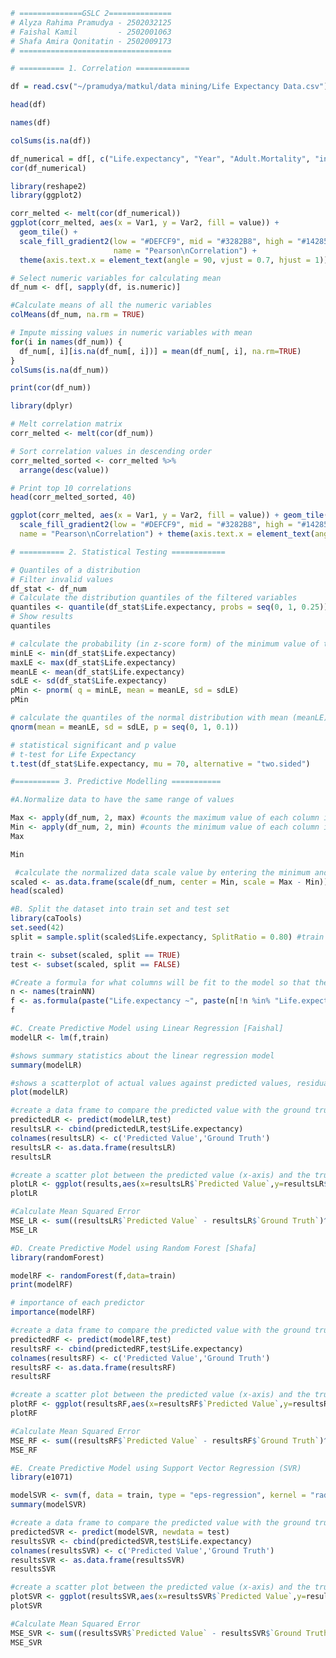 ```{r}
# ==============GSLC 2==============
# Alyza Rahima Pramudya - 2502032125
# Faishal Kamil         - 2502001063
# Shafa Amira Qonitatin - 2502009173
# ==================================
```


```{r}
# ========== 1. Correlation ============
```


```{r}
df = read.csv("~/pramudya/matkul/data mining/Life Expectancy Data.csv")
```

```{r}
head(df)
```
```{r}
names(df)
```
```{r}
colSums(is.na(df))
```
```{r}
df_numerical = df[, c("Life.expectancy", "Year", "Adult.Mortality", "infant.deaths", "Alcohol", "percentage.expenditure", "Hepatitis.B", "Measles", "BMI", "under.five.deaths", "Total.expenditure", "Diphtheria", "HIV.AIDS", "GDP", "Population", "thinness..1.19.years", "thinness.5.9.years", "Income.composition.of.resources", "Schooling")]
cor(df_numerical)
```

```{r}
library(reshape2)
library(ggplot2)

corr_melted <- melt(cor(df_numerical))
ggplot(corr_melted, aes(x = Var1, y = Var2, fill = value)) +
  geom_tile() +
  scale_fill_gradient2(low = "#DEFCF9", mid = "#3282B8", high = "#142850",
                       name = "Pearson\nCorrelation") +
  theme(axis.text.x = element_text(angle = 90, vjust = 0.7, hjust = 1))

```

```{r}
# Select numeric variables for calculating mean
df_num <- df[, sapply(df, is.numeric)]

#Calculate means of all the numeric variables
colMeans(df_num, na.rm = TRUE)

```

```{r}
# Impute missing values in numeric variables with mean
for(i in names(df_num)) {
  df_num[, i][is.na(df_num[, i])] = mean(df_num[, i], na.rm=TRUE)
}
colSums(is.na(df_num))
```
```{r}
print(cor(df_num))
```
```{r}
library(dplyr)

# Melt correlation matrix
corr_melted <- melt(cor(df_num))

# Sort correlation values in descending order
corr_melted_sorted <- corr_melted %>%
  arrange(desc(value))

# Print top 10 correlations
head(corr_melted_sorted, 40)

```

```{r}
ggplot(corr_melted, aes(x = Var1, y = Var2, fill = value)) + geom_tile() +
  scale_fill_gradient2(low = "#DEFCF9", mid = "#3282B8", high = "#142850",
  name = "Pearson\nCorrelation") + theme(axis.text.x = element_text(angle = 90, vjust = 0.7, hjust = 1))
```

```{r}
# ========== 2. Statistical Testing ============
```

```{r}
# Quantiles of a distribution
# Filter invalid values
df_stat <- df_num
# Calculate the distribution quantiles of the filtered variables
quantiles <- quantile(df_stat$Life.expectancy, probs = seq(0, 1, 0.25))
# Show results
quantiles
```
```{r}
# calculate the probability (in z-score form) of the minimum value of the variable "life_expectancy" in a normal distribution that has the mean and standard deviation of the variable.
minLE <- min(df_stat$Life.expectancy)
maxLE <- max(df_stat$Life.expectancy)
meanLE <- mean(df_stat$Life.expectancy)
sdLE <- sd(df_stat$Life.expectancy)
pMin <- pnorm( q = minLE, mean = meanLE, sd = sdLE)
pMin
```
```{r}
# calculate the quantiles of the normal distribution with mean (meanLE) and standard deviation (sdLE) for ten different probabilities, ranging from 0 to 1 with intervals of 0.1 using the qnorm() function
qnorm(mean = meanLE, sd = sdLE, p = seq(0, 1, 0.1))
```
```{r}
# statistical significant and p value
# t-test for Life Expectancy
t.test(df_stat$Life.expectancy, mu = 70, alternative = "two.sided")
```

```{r}
#========== 3. Predictive Modelling ===========
```

```{r}
#A.Normalize data to have the same range of values 

Max <- apply(df_num, 2, max) #counts the maximum value of each column in the dataset
Min <- apply(df_num, 2, min) #counts the minimum value of each column in the dataset
Max
```
```{r}
Min
```
```{r}
 #calculate the normalized data scale value by entering the minimum and maximum values of each column 
scaled <- as.data.frame(scale(df_num, center = Min, scale = Max - Min))
head(scaled)
```
```{r}
#B. Split the dataset into train set and test set
library(caTools)
set.seed(42)
split = sample.split(scaled$Life.expectancy, SplitRatio = 0.80) #train 80%, test 20%

train <- subset(scaled, split == TRUE)
test <- subset(scaled, split == FALSE)
```

```{r}
#Create a formula for what columns will be fit to the model so that they are not written one by one
n <- names(trainNN)
f <- as.formula(paste("Life.expectancy ~", paste(n[!n %in% "Life.expectancy"], collapse = " + ")))
f
```

```{r}
#C. Create Predictive Model using Linear Regression [Faishal]
modelLR <- lm(f,train)

#shows summary statistics about the linear regression model
summary(modelLR)
```
```{r}
#shows a scatterplot of actual values against predicted values, residual plot, normal probability plot for residuals, and leverage plot
plot(modelLR)
```
```{r}
#create a data frame to compare the predicted value with the ground truth
predictedLR <- predict(modelLR,test)
resultsLR <- cbind(predictedLR,test$Life.expectancy) 
colnames(resultsLR) <- c('Predicted Value','Ground Truth')
resultsLR <- as.data.frame(resultsLR)
resultsLR
```
```{r}
#create a scatter plot between the predicted value (x-axis) and the true value (y-axis)
plotLR <- ggplot(results,aes(x=resultsLR$`Predicted Value`,y=resultsLR$`Ground Truth`)) + geom_point() + stat_smooth() + xlab("Predicted Value") + ylab("Ground Truth")
plotLR
```
```{r}
#Calculate Mean Squared Error
MSE_LR <- sum((resultsLR$`Predicted Value` - resultsLR$`Ground Truth`)^2)/nrow(test)
MSE_LR
```
```{r}
#D. Create Predictive Model using Random Forest [Shafa]
library(randomForest)

modelRF <- randomForest(f,data=train)
print(modelRF)
```
```{r}
# importance of each predictor
importance(modelRF) 
```
```{r}
#create a data frame to compare the predicted value with the ground truth
predictedRF <- predict(modelRF,test)
resultsRF <- cbind(predictedRF,test$Life.expectancy) 
colnames(resultsRF) <- c('Predicted Value','Ground Truth')
resultsRF <- as.data.frame(resultsRF)
resultsRF
```
```{r}
#create a scatter plot between the predicted value (x-axis) and the true value (y-axis)
plotRF <- ggplot(resultsRF,aes(x=resultsRF$`Predicted Value`,y=resultsRF$`Ground Truth`)) + geom_point() + stat_smooth() + xlab("Predicted Value") + ylab("Ground Truth")
plotRF
```
```{r}
#Calculate Mean Squared Error
MSE_RF <- sum((resultsRF$`Predicted Value` - resultsRF$`Ground Truth`)^2)/nrow(test)
MSE_RF
```
```{r}
#E. Create Predictive Model using Support Vector Regression (SVR)
library(e1071)

modelSVR <- svm(f, data = train, type = "eps-regression", kernel = "radial")
summary(modelSVR)
```

```{r}
#create a data frame to compare the predicted value with the ground truth
predictedSVR <- predict(modelSVR, newdata = test)
resultsSVR <- cbind(predictedSVR,test$Life.expectancy) 
colnames(resultsSVR) <- c('Predicted Value','Ground Truth')
resultsSVR <- as.data.frame(resultsSVR)
resultsSVR
```
```{r}
#create a scatter plot between the predicted value (x-axis) and the true value (y-axis)
plotSVR <- ggplot(resultsSVR,aes(x=resultsSVR$`Predicted Value`,y=resultsSVR$`Ground Truth`)) + geom_point() + stat_smooth() + xlab("Predicted Value") + ylab("Ground Truth")
plotSVR
```
```{r}
#Calculate Mean Squared Error
MSE_SVR <- sum((resultsSVR$`Predicted Value` - resultsSVR$`Ground Truth`)^2)/nrow(test)
MSE_SVR
```
